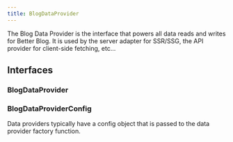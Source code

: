 ```yaml
---
title: BlogDataProvider
---
```


The Blog Data Provider is the interface that powers all data reads and writes for Better Blog. It is used by the server adapter for SSR/SSG, the API provider for client-side fetching, etc...

## Interfaces

### BlogDataProvider

<AutoTypeTable path="../src/types/index.ts" name="BlogDataProvider" />

### BlogDataProviderConfig
Data providers typically have a config object that is passed to the data provider factory function.

<AutoTypeTable path="../src/types/index.ts" name="BlogDataProviderConfig" />


